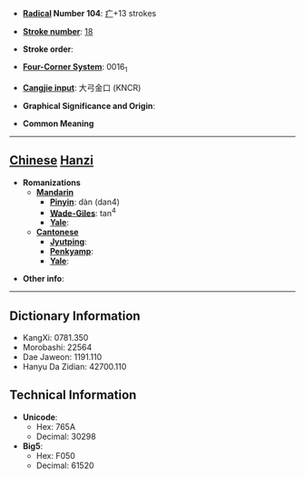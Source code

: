 * '''[[Wiktionary:Chinese radical index| Radical]] Number 104''': [[Wiktionary:Chinese radical index 疒|疒]]+13 strokes

* '''[[Wiktionary:Chinese total strokes index|Stroke number]]''': [[Wiktionary:Chinese total strokes index 18|18]]

* '''Stroke order''': 

* '''[[Wiktionary:Chinese four corner index|Four-Corner System]]''': 0016<sub>1</sub>

* '''[[Wiktionary:Chinese Cangjie index|Cangjie input]]''': 大弓金口 (KNCR)

* '''Graphical Significance and Origin''': 

* '''Common Meaning'''

----

== [[Chinese]] [[Hanzi]] ==

* '''Romanizations'''
** '''[[Mandarin]]'''
*** '''[[Pinyin]]''': dàn (dan4)
*** '''[[Wade-Giles]]''': tan<sup>4</sup>
*** '''[[Yale]]''': 
** '''[[Cantonese]]'''
*** '''[[Jyutping]]''':
*** '''[[Penkyamp]]''': 
*** '''[[Yale]]''': 

* '''Other info''': 

----

== Dictionary Information ==

* KangXi: 0781.350
* Morobashi: 22564
* Dae Jaweon: 1191.110
* Hanyu Da Zidian: 42700.110

== Technical Information ==

* '''Unicode''':
** Hex: 765A
** Decimal: 30298
* '''Big5''':
** Hex: F050
** Decimal: 61520